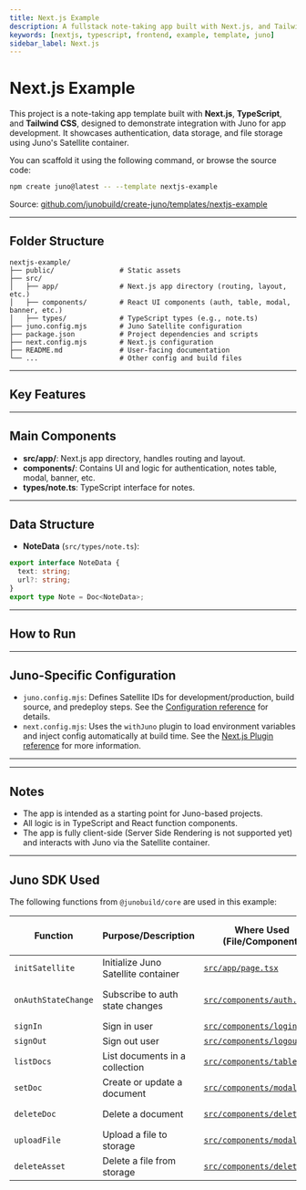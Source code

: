 ```yaml
---
title: Next.js Example
description: A fullstack note-taking app built with Next.js, and Tailwind CSS using Juno for authentication, data, and file storage.
keywords: [nextjs, typescript, frontend, example, template, juno]
sidebar_label: Next.js
---
```


# Next.js Example

This project is a note-taking app template built with **Next.js**, **TypeScript**, and **Tailwind CSS**, designed to demonstrate integration with Juno for app development. It showcases authentication, data storage, and file storage using Juno's Satellite container.

You can scaffold it using the following command, or browse the source code:

```bash
npm create juno@latest -- --template nextjs-example
```

Source: [github.com/junobuild/create-juno/templates/nextjs-example](https://github.com/junobuild/create-juno/tree/main/templates/nextjs-example)

---

## Folder Structure

```
nextjs-example/
├── public/                # Static assets
├── src/
│   ├── app/               # Next.js app directory (routing, layout, etc.)
│   ├── components/        # React UI components (auth, table, modal, banner, etc.)
│   ├── types/             # TypeScript types (e.g., note.ts)
├── juno.config.mjs        # Juno Satellite configuration
├── package.json           # Project dependencies and scripts
├── next.config.mjs        # Next.js configuration
├── README.md              # User-facing documentation
└── ...                    # Other config and build files
```

---

## Key Features


<KeyFeatures />

---

## Main Components

- **src/app/**: Next.js app directory, handles routing and layout.
- **components/**: Contains UI and logic for authentication, notes table, modal, banner, etc.
- **types/note.ts**: TypeScript interface for notes.

---

## Data Structure

- **NoteData** (`src/types/note.ts`):

```ts
export interface NoteData {
  text: string;
  url?: string;
}
export type Note = Doc<NoteData>;
```

---

## How to Run


<HowToStart />


<CreateSatellite config="juno.config.mjs" />


<HowToRun />

---

## Juno-Specific Configuration

- `juno.config.mjs`: Defines Satellite IDs for development/production, build source, and predeploy steps. See the [Configuration reference](../../reference/configuration.mdx) for details.
- `next.config.mjs`: Uses the `withJuno` plugin to load environment variables and inject config automatically at build time. See the [Next.js Plugin reference](../../reference/plugins.mdx#nextjs-plugin) for more information.

---


<ProdDeploy config="juno.config.mjs" />

---

## Notes

- The app is intended as a starting point for Juno-based projects.
- All logic is in TypeScript and React function components.
- The app is fully client-side (Server Side Rendering is not supported yet) and interacts with Juno via the Satellite container.

---

## Juno SDK Used

The following functions from `@junobuild/core` are used in this example:

| Function            | Purpose/Description                 | Where Used (File/Component)                                                                                                          | Juno Docs/Source Reference                                                                    |
| ------------------- | ----------------------------------- | ------------------------------------------------------------------------------------------------------------------------------------ | --------------------------------------------------------------------------------------------- |
| `initSatellite`     | Initialize Juno Satellite container | [`src/app/page.tsx`](https://github.com/junobuild/create-juno/blob/main/templates/nextjs-example/src/app/page.tsx)                   | [Initialization](../../setup-the-sdk#initialization)                                          |
| `onAuthStateChange` | Subscribe to auth state changes     | [`src/components/auth.tsx`](https://github.com/junobuild/create-juno/blob/main/templates/nextjs-example/src/components/auth.tsx)     | [Listening to Auth Changes](../../build/authentication/development#listening-to-auth-changes) |
| `signIn`            | Sign in user                        | [`src/components/login.tsx`](https://github.com/junobuild/create-juno/blob/main/templates/nextjs-example/src/components/login.tsx)   | [Sign-in](../../build/authentication/development#sign-in)                                     |
| `signOut`           | Sign out user                       | [`src/components/logout.tsx`](https://github.com/junobuild/create-juno/blob/main/templates/nextjs-example/src/components/logout.tsx) | [Sign-out](../../build/authentication/development#sign-out)                                   |
| `listDocs`          | List documents in a collection      | [`src/components/table.tsx`](https://github.com/junobuild/create-juno/blob/main/templates/nextjs-example/src/components/table.tsx)   | [List documents](../../build/datastore/development#list-documents)                            |
| `setDoc`            | Create or update a document         | [`src/components/modal.tsx`](https://github.com/junobuild/create-juno/blob/main/templates/nextjs-example/src/components/modal.tsx)   | [Add a document](../../build/datastore/development#add-a-document)                            |
| `deleteDoc`         | Delete a document                   | [`src/components/delete.tsx`](https://github.com/junobuild/create-juno/blob/main/templates/nextjs-example/src/components/delete.tsx) | [Delete a document](../../build/datastore/development#delete-a-document)                      |
| `uploadFile`        | Upload a file to storage            | [`src/components/modal.tsx`](https://github.com/junobuild/create-juno/blob/main/templates/nextjs-example/src/components/modal.tsx)   | [Upload file](../../build/storage/development#upload-file)                                    |
| `deleteAsset`       | Delete a file from storage          | [`src/components/delete.tsx`](https://github.com/junobuild/create-juno/blob/main/templates/nextjs-example/src/components/delete.tsx) | [Delete asset](../../build/storage/development#delete-asset)                                  |
